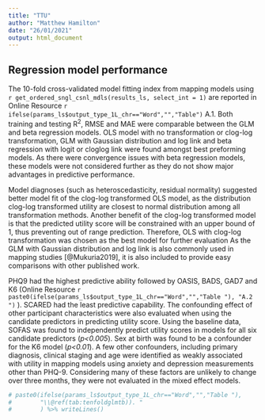 ```yaml
---
title: "TTU"
author: "Matthew Hamilton"
date: "26/01/2021"
output: html_document
---
```


## Regression model performance 
<!-- Table start -->The 10-fold cross-validated model fitting index from mapping models using `r get_ordered_sngl_csnl_mdls(results_ls, select_int = 1)` are reported in Online Resource `r ifelse(params_ls$output_type_1L_chr=="Word","","Table")` A.1. Both training and testing R^2^, RMSE and MAE were comparable between the GLM and beta regression models.  OLS model with no transformation or clog-log transformation, GLM with Gaussian distribution and log link and beta regression with logit or cloglog link were found amongst best preforming models. As there were convergence issues with beta regression models, these models were not considered further as they do not show major advantages in predictive performance.   

Model diagnoses (such as heteroscedasticity, residual normality) suggested better model fit of the clog-log transformed OLS model, as the distribution clog-log transformed utility are closest to normal distribution among all transformation methods. Another benefit of the clog-log transformed model is that the predicted utility score will be constrained with an upper bound of 1, thus preventing out of range prediction. Therefore, OLS with clog-log transformation was chosen as the best model for further evaluation As the GLM with Gaussian distribution and log link is also commonly used in mapping studies [@Mukuria2019], it is also included to provide easy comparisons with other published work. 

PHQ9 had the highest predictive ability followed by OASIS, BADS, GAD7 and K6 (Online Resource `r paste0(ifelse(params_ls$output_type_1L_chr=="Word","","Table "), "A.2 ")` ). SCARED had the least predictive capability. The confounding effect of other participant characteristics were also evaluated when using the candidate predictors in predicting utility score. Using the baseline data, SOFAS was found to independently predict utility scores in models for all six candidate predictors (*p<0.005*). Sex at birth was found to be a confounder for the K6 model (*p<0.01*). A few other confounders, including primary diagnosis, clinical staging and age were identified as weakly associated with utility in mapping models using anxiety and depression measurements other than PHQ-9. Considering many of these factors are unlikely to change over three months, they were not evaluated in the mixed effect models.

```r
# paste0(ifelse(params_ls$output_type_1L_chr=="Word","","Table "),
#        "\\@ref(tab:tenfoldglmtb)). "
#        ) %>% writeLines()
```
